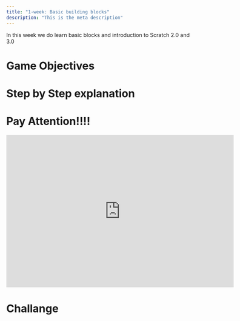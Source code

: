 ```yaml
---
title: "1-week: Basic building blocks"
description: "This is the meta description"
---
```


In this week we do learn basic blocks and introduction to Scratch 2.0 and 3.0

# Game Objectives

# Step by Step explanation

# Pay Attention!!!!

<iframe
  src="https://scratch.mit.edu/projects/389712331/embed"
  allowtransparency="true"
  width="600"
  height="402"
  frameborder="0"
  scrolling="no"
  allowfullscreen
></iframe>

# Challange
